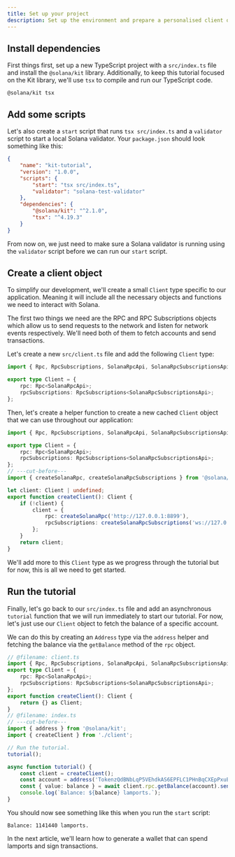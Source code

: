 ```yaml
---
title: Set up your project
description: Set up the environment and prepare a personalised client object
---
```


## Install dependencies

First things first, set up a new TypeScript project with a `src/index.ts` file and install the `@solana/kit` library. Additionally, to keep this tutorial focused on the Kit library, we'll use `tsx` to compile and run our TypeScript code.

```package-install
@solana/kit tsx
```

## Add some scripts

Let's also create a `start` script that runs `tsx src/index.ts` and a `validator` script to start a local Solana validator. Your `package.json` should look something like this:

```json
{
    "name": "kit-tutorial",
    "version": "1.0.0",
    "scripts": {
        "start": "tsx src/index.ts",
        "validator": "solana-test-validator"
    },
    "dependencies": {
        "@solana/kit": "^2.1.0",
        "tsx": "^4.19.3"
    }
}
```

From now on, we just need to make sure a Solana validator is running using the `validator` script before we can run our `start` script.

## Create a client object

To simplify our development, we'll create a small `Client` type specific to our application. Meaning it will include all the necessary objects and functions we need to interact with Solana.

The first two things we need are the RPC and RPC Subscriptions objects which allow us to send requests to the network and listen for network events respectively. We'll need both of them to fetch accounts and send transactions.

Let's create a new `src/client.ts` file and add the following `Client` type:

```ts twoslash
import { Rpc, RpcSubscriptions, SolanaRpcApi, SolanaRpcSubscriptionsApi } from '@solana/kit';

export type Client = {
    rpc: Rpc<SolanaRpcApi>;
    rpcSubscriptions: RpcSubscriptions<SolanaRpcSubscriptionsApi>;
};
```

Then, let's create a helper function to create a new cached `Client` object that we can use throughout our application:

```ts twoslash
import { Rpc, RpcSubscriptions, SolanaRpcApi, SolanaRpcSubscriptionsApi } from '@solana/kit';

export type Client = {
    rpc: Rpc<SolanaRpcApi>;
    rpcSubscriptions: RpcSubscriptions<SolanaRpcSubscriptionsApi>;
};
// ---cut-before---
import { createSolanaRpc, createSolanaRpcSubscriptions } from '@solana/kit';

let client: Client | undefined;
export function createClient(): Client {
    if (!client) {
        client = {
            rpc: createSolanaRpc('http://127.0.0.1:8899'),
            rpcSubscriptions: createSolanaRpcSubscriptions('ws://127.0.0.1:8900'),
        };
    }
    return client;
}
```

We'll add more to this `Client` type as we progress through the tutorial but for now, this is all we need to get started.

## Run the tutorial

Finally, let's go back to our `src/index.ts` file and add an asynchronous `tutorial` function that we will run immediately to start our tutorial.
For now, let's just use our `Client` object to fetch the balance of a specific account.

We can do this by creating an `Address` type via the `address` helper and fetching the balance via the `getBalance` method of the `rpc` object.

```ts twoslash
// @filename: client.ts
import { Rpc, RpcSubscriptions, SolanaRpcApi, SolanaRpcSubscriptionsApi } from '@solana/kit';
export type Client = {
    rpc: Rpc<SolanaRpcApi>;
    rpcSubscriptions: RpcSubscriptions<SolanaRpcSubscriptionsApi>;
};
export function createClient(): Client {
    return {} as Client;
}
// @filename: index.ts
// ---cut-before---
import { address } from '@solana/kit';
import { createClient } from './client';

// Run the tutorial.
tutorial();

async function tutorial() {
    const client = createClient();
    const account = address('TokenzQdBNbLqP5VEhdkAS6EPFLC1PHnBqCXEpPxuEb');
    const { value: balance } = await client.rpc.getBalance(account).send();
    console.log(`Balance: ${balance} lamports.`);
}
```

You should now see something like this when you run the `start` script:

```
Balance: 1141440 lamports.
```

In the next article, we'll learn how to generate a wallet that can spend lamports and sign transactions.
